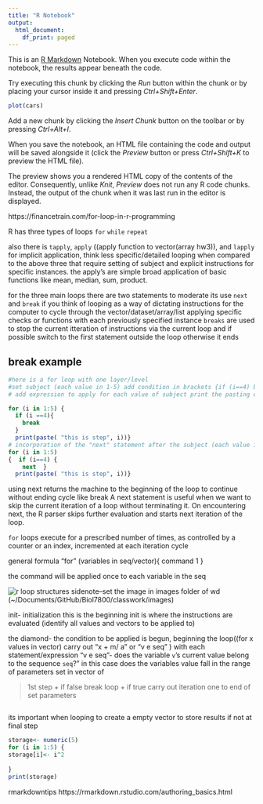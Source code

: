 ```yaml
---
title: "R Notebook"
output:
  html_document:
    df_print: paged
---
```


This is an [R Markdown](http://rmarkdown.rstudio.com) Notebook. When you execute code within the notebook, the results appear beneath the code. 

Try executing this chunk by clicking the *Run* button within the chunk or by placing your cursor inside it and pressing *Ctrl+Shift+Enter*. 

```r
plot(cars)
```

Add a new chunk by clicking the *Insert Chunk* button on the toolbar or by pressing *Ctrl+Alt+I*.

When you save the notebook, an HTML file containing the code and output will be saved alongside it (click the *Preview* button or press *Ctrl+Shift+K* to preview the HTML file).

The preview shows you a rendered HTML copy of the contents of the editor. Consequently, unlike *Knit*, *Preview* does not run any R code chunks. Instead, the output of the chunk when it was last run in the editor is displayed.

https://financetrain.com/for-loop-in-r-programming

R has three types of loops 
`for`
`while`
`repeat`

also there is `tapply`, `apply` ((apply function to vector(array hw3)), and `lapply` for implicit application, think less specific/detailed looping when compared to the above three that require setting of subject and explicit instructions for specific instances. the apply's are simple broad application of basic functions like mean, median, sum, product. 

for the three main loops there are two statements to moderate its use
`next` and `break`
if you think of looping as a way of dictating instructions for the computer to cycle through the vector/dataset/array/list applying specific checks or functions with each previously specified instance
`breaks` are used to stop the current itteration of instructions via the current loop and if possible switch to the first statement outside the loop otherwise it ends

## break example
```r
#here is a for loop with one layer/level
#set subject (each value in 1-5) add condition in brackets {if (i==4) break}
# add expression to apply for each value of subject print the pasting of "this is..." to each value in subj 1-5

for (i in 1:5) {
  if (i ==4){
    break
  }
  print(paste( "this is step", i))}
# incorporation of the "next" statement after the subject (each value in 1-5) and condition if (i==4) returns to the the machine to the beginning of the loop
for (i in 1:5) 
{  if (i==4) {  
    next  }
  print(paste( "this is step", i))}
```
using next returns the machine to the beginning of the loop to continue without ending cycle like break
A next statement is useful when we want to skip the current iteration of a loop without terminating it. On encountering next, the R parser skips further evaluation and starts next iteration of the loop.

`for` loops execute for a
prescribed number of times, as controlled by a counter or an index,
incremented at each iteration cycle

general formula
"for" (variables in seq/vector){
command 1
}

the command will be applied once to each variable in the seq

![r loop structures](~/Documents/GitHub/Biol7800/classwork/images/loops_figs.png)
sidenote--set the image in images folder of wd (~/Documents/GitHub/Biol7800/classwork/images)

init- initialization this is the beginning 
init is where the instructions are evaluated (identify all values and vectors to be applied to) 

the diamond- the condition to be applied is begun, beginning the loop((for x values in vector) carry out "x + m/ a" or "v e seq" )  with each statement/expression
"v e seq"- does the variable `v`’s current value belong to the sequence `seq`?”
in this case does the variables value fall in the range of parameters set in vector of 

> 1st step
+ if false break loop
+ if true carry out iteration one to end of set parameters

```r


```
its important when looping to create a empty vector to store results if not at final step

```r
storage<- numeric(5)
for (i in 1:5) {
storage[i]<- i^2  
  
}
print(storage)
```



rmarkdowntips
https://rmarkdown.rstudio.com/authoring_basics.html